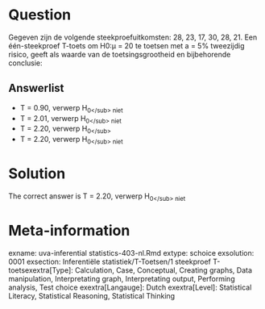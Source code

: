 Question
========

Gegeven zijn de volgende steekproefuitkomsten: 28, 23, 17, 30, 28, 21. Een één-steekproef T-toets om H0:µ = 20 te toetsen met a = 5% tweezijdig risico, geeft als waarde van de toetsingsgrootheid en bijbehorende conclusie: 

Answerlist
----------
* T = 0.90, verwerp H<sub>0<\/sub> niet
* T = 2.01, verwerp H<sub>0<\/sub> niet
* T = 2.20, verwerp H<sub>0<\/sub>
* T = 2.20, verwerp H<sub>0<\/sub> niet

Solution
========

The correct answer is  T = 2.20, verwerp H<sub>0<\/sub> niet 

Meta-information
================
exname: uva-inferential statistics-403-nl.Rmd 
extype: schoice 
exsolution: 0001 
exsection: Inferentiële statistiek/T-Toetsen/1 steekproef T-toetsexextra[Type]: Calculation, Case, Conceptual, Creating graphs, Data manipulation, Interpretating graph, Interpretating output, Performing analysis, Test choice 
exextra[Langauge]: Dutch 
exextra[Level]: Statistical Literacy, Statistical Reasoning, Statistical Thinking 
